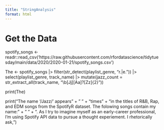 ```yaml
---
title: "StringAnalysis"
format: html
---
```




# Get the Data

spotify_songs <- readr::read_csv('https://raw.githubusercontent.com/rfordatascience/tidytuesday/main/data/2020/2020-01-21/spotify_songs.csv')

The <- spotify_songs |> 
  filter(str_detect(playlist_genre, "r.|e.")) |>
  select(playlist_genre, track_name) |>
  mutate(jazz_count = str_extract_all(track_name, "\\b[Jj][Aa]?[Zz]{2}")) 

print(The)

print("The name '/Jazz/' appears" + " " + "times" + "in the titles of R&B, Rap, and EDM songs from the SpotifyR dataset. The folowing songs contain my name:" + " " + ". As I try to imagine myself as an early-career professional, I'm using Spotify API data to pursue a thought experiement. I rhetorically ask, ")

